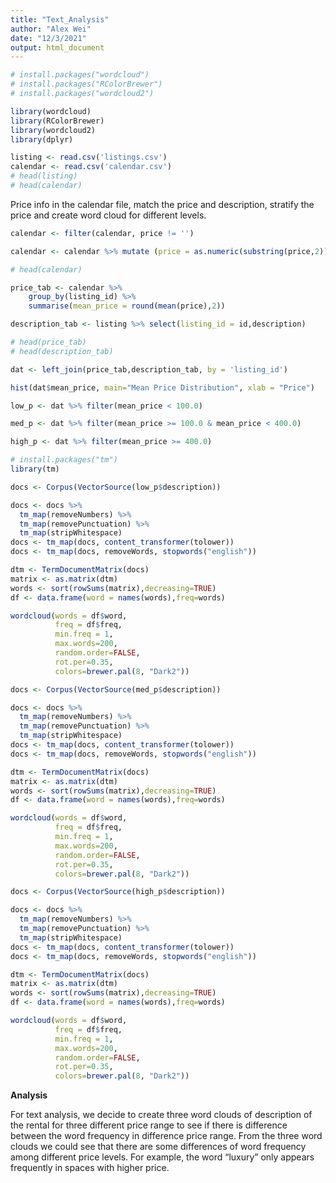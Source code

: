 ```yaml
---
title: "Text_Analysis"
author: "Alex Wei"
date: "12/3/2021"
output: html_document
---
```

```r
# install.packages("wordcloud")
# install.packages("RColorBrewer")
# install.packages("wordcloud2")

library(wordcloud)
library(RColorBrewer)
library(wordcloud2)
library(dplyr)
```


```r
listing <- read.csv('listings.csv')
calendar <- read.csv('calendar.csv')
# head(listing)
# head(calendar)
```

Price info in the calendar file, match the price and description, stratify the price and create word cloud for different levels.

```r
calendar <- filter(calendar, price != '')

calendar <- calendar %>% mutate (price = as.numeric(substring(price,2)))

# head(calendar)

```

```r

price_tab <- calendar %>%
	group_by(listing_id) %>%
	summarise(mean_price = round(mean(price),2))

description_tab <- listing %>% select(listing_id = id,description)

# head(price_tab)
# head(description_tab)

dat <- left_join(price_tab,description_tab, by = 'listing_id')
```

```r
hist(dat$mean_price, main="Mean Price Distribution", xlab = "Price")
```

```r

low_p <- dat %>% filter(mean_price < 100.0)

med_p <- dat %>% filter(mean_price >= 100.0 & mean_price < 400.0)

high_p <- dat %>% filter(mean_price >= 400.0)

```


```r
# install.packages("tm")
library(tm)
```

```r
docs <- Corpus(VectorSource(low_p$description))

docs <- docs %>%
  tm_map(removeNumbers) %>%
  tm_map(removePunctuation) %>%
  tm_map(stripWhitespace)
docs <- tm_map(docs, content_transformer(tolower))
docs <- tm_map(docs, removeWords, stopwords("english"))

dtm <- TermDocumentMatrix(docs) 
matrix <- as.matrix(dtm) 
words <- sort(rowSums(matrix),decreasing=TRUE) 
df <- data.frame(word = names(words),freq=words)

wordcloud(words = df$word, 
          freq = df$freq, 
          min.freq = 1,
          max.words=200, 
          random.order=FALSE, 
          rot.per=0.35,
          colors=brewer.pal(8, "Dark2"))
```

```r

docs <- Corpus(VectorSource(med_p$description))

docs <- docs %>%
  tm_map(removeNumbers) %>%
  tm_map(removePunctuation) %>%
  tm_map(stripWhitespace)
docs <- tm_map(docs, content_transformer(tolower))
docs <- tm_map(docs, removeWords, stopwords("english"))

dtm <- TermDocumentMatrix(docs) 
matrix <- as.matrix(dtm) 
words <- sort(rowSums(matrix),decreasing=TRUE) 
df <- data.frame(word = names(words),freq=words)

wordcloud(words = df$word, 
          freq = df$freq, 
          min.freq = 1,
          max.words=200, 
          random.order=FALSE, 
          rot.per=0.35,
          colors=brewer.pal(8, "Dark2"))
```

```r
docs <- Corpus(VectorSource(high_p$description))

docs <- docs %>%
  tm_map(removeNumbers) %>%
  tm_map(removePunctuation) %>%
  tm_map(stripWhitespace)
docs <- tm_map(docs, content_transformer(tolower))
docs <- tm_map(docs, removeWords, stopwords("english"))

dtm <- TermDocumentMatrix(docs) 
matrix <- as.matrix(dtm) 
words <- sort(rowSums(matrix),decreasing=TRUE) 
df <- data.frame(word = names(words),freq=words)

wordcloud(words = df$word, 
          freq = df$freq, 
          min.freq = 1,
          max.words=200, 
          random.order=FALSE, 
          rot.per=0.35,
          colors=brewer.pal(8, "Dark2"))
```

**Analysis**

For text analysis, we decide to create three word clouds of description of the rental for three different price range to see if there is difference between the word frequency in difference price range. From the three word clouds we could see that there are some differences of word frequency among different price levels. For example, the word "luxury" only appears frequently in spaces with higher price.